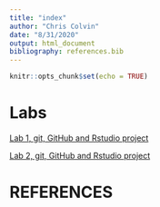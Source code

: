 ```yaml
---
title: "index"
author: "Chris Colvin"
date: "8/31/2020"
output: html_document
bibliography: references.bib
---
```


```r
knitr::opts_chunk$set(echo = TRUE)
```

# Labs

[Lab 1, git, GitHub and Rstudio project](Lab1_chriscolvin.html)

[Lab 2, git, GitHub and Rstudio project](Lab2_chriscolvin.html)

# REFERENCES
